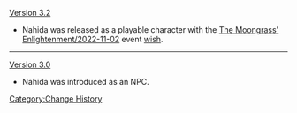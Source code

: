 [[Version 3.2]]
* Nahida was released as a playable character with the [[The Moongrass' Enlightenment/2022-11-02]] event [[wish]].
----
[[Version 3.0]]
* Nahida was introduced as an NPC.
<noinclude>[[Category:Change History]]</noinclude>